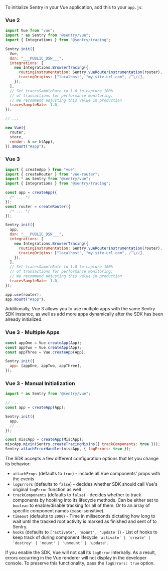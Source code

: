 To initialize Sentry in your Vue application, add this to your `app.js`:

### Vue 2

```js
import Vue from "vue";
import * as Sentry from "@sentry/vue";
import { Integrations } from "@sentry/tracing";

Sentry.init({
  Vue,
  dsn: "___PUBLIC_DSN___",
  integrations: [
    new Integrations.BrowserTracing({
      routingInstrumentation: Sentry.vueRouterInstrumentation(router),
      tracingOrigins: ["localhost", "my-site-url.com", /^\//],
    }),
  ],
  // Set tracesSampleRate to 1.0 to capture 100%
  // of transactions for performance monitoring.
  // We recommend adjusting this value in production
  tracesSampleRate: 1.0,
});

// ...

new Vue({
  router,
  store,
  render: h => h(App),
}).$mount("#app");
```

### Vue 3

```js
import { createApp } from "vue";
import { createRouter } from "vue-router";
import * as Sentry from "@sentry/vue";
import { Integrations } from "@sentry/tracing";

const app = createApp({
  /* ... */
});
const router = createRouter({
  /* ... */
});

Sentry.init({
  app,
  dsn: "___PUBLIC_DSN___",
  integrations: [
    new Integrations.BrowserTracing({
      routingInstrumentation: Sentry.vueRouterInstrumentation(router),
      tracingOrigins: ["localhost", "my-site-url.com", /^\//],
    }),
  ],
  // Set tracesSampleRate to 1.0 to capture 100%
  // of transactions for performance monitoring.
  // We recommend adjusting this value in production
  tracesSampleRate: 1.0,
});

app.use(router);
app.mount("#app");
```

Additionally, Vue 3 allows you to use multiple apps with the same Sentry SDK instance, as well as add more apps dynamically after the SDK has been already initialized.

### Vue 3 - Multiple Apps

```js
const appOne = Vue.createApp(App);
const appTwo = Vue.createApp(App);
const appThree = Vue.createApp(App);

Sentry.init({
  app: [appOne, appTwo, appThree],
});
```

### Vue 3 - Manual Initialization

```js
import * as Sentry from "@sentry/vue";

// ...
const app = createApp(App);

Sentry.init({
  app,
  // ...
});

const miscApp = createApp(MiscApp);
miscApp.mixin(Sentry.createTracingMixins({ trackComponents: true }));
Sentry.attachErrorHandler(miscApp, { logErrors: true });
```

The SDK accepts a few different configuration options that let you change its behavior:

- `attachProps` (defaults to `true`) - include all Vue components' props with the events
- `logErrors` (defaults to `false`) - decides whether SDK should call Vue's original `logError` function as well
- `trackComponents` (defaults to `false`) - decides whether to track components by hooking into its lifecycle methods. Can be either set to `boolean` to enable/disable tracking for all of them. Or to an array of specific component names (case-sensitive).
- `timeout` (defaults to `2000`) - Time in miliseconds dictating how long to wait until the tracked root activity is marked as finished and sent of to Sentry.
- `hooks` (defaults to `['activate', 'mount', 'update']`) - List of hooks to keep track of during component lifecycle `'activate' | 'create' | 'destroy' | 'mount' | 'unmount' | 'update'`.

<Note>

If you enable the SDK, Vue will not call its `logError` internally. As a result, errors occurring in the Vue renderer will not display in the developer console. To preserve this functionality, pass the `logErrors: true` option.

</Note>
